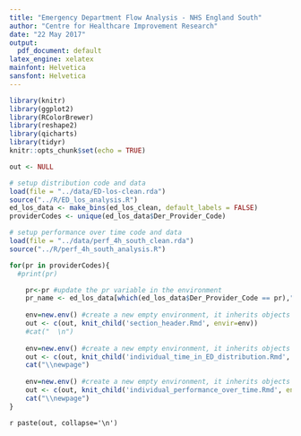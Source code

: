 ```yaml
---
title: "Emergency Department Flow Analysis - NHS England South"
author: "Centre for Healthcare Improvement Research"
date: "22 May 2017"
output:
  pdf_document: default
latex_engine: xelatex
mainfont: Helvetica
sansfont: Helvetica
---
```


```r
library(knitr)
library(ggplot2)
library(RColorBrewer)
library(reshape2)
library(qicharts)
library(tidyr)
knitr::opts_chunk$set(echo = TRUE)
```

\newpage

```r
out <- NULL

# setup distribution code and data
load(file = "../data/ED-los-clean.rda")
source("../R/ED_los_analysis.R")
ed_los_data <- make_bins(ed_los_clean, default_labels = FALSE)
providerCodes <- unique(ed_los_data$Der_Provider_Code)

# setup performance over time code and data
load(file = "../data/perf_4h_south_clean.rda")
source("../R/perf_4h_south_analysis.R")

for(pr in providerCodes){
  #print(pr)

    pr<-pr #update the pr variable in the environment
    pr_name <- ed_los_data[which(ed_los_data$Der_Provider_Code == pr),"Provider_Name"][[1]]
    
    env=new.env() #create a new empty environment, it inherits objects from the current environment.
    out <- c(out, knit_child('section_header.Rmd', envir=env))
    #cat("  \n")
    
    env=new.env() #create a new empty environment, it inherits objects from the current environment.
    out <- c(out, knit_child('individual_time_in_ED_distribution.Rmd', envir=env))
    cat("\\newpage")
    
    env=new.env() #create a new empty environment, it inherits objects from the current environment.
    out <- c(out, knit_child('individual_performance_over_time.Rmd', envir=env))
    cat("\\newpage")
}
```
`r paste(out, collapse='\n')`

